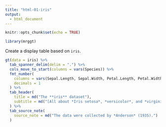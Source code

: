 ```yaml
---
title: "html-01-iris"
output:
  - html_document
---
```


```r
knitr::opts_chunk$set(echo = TRUE)

library(mrggt)
```

Create a display table based on `iris`.

```r
gt(data = iris) %>%
  tab_spanner_delim(delim = ".") %>%
  cols_move_to_start(columns = vars(Species)) %>%
  fmt_number(
    columns = vars(Sepal.Length, Sepal.Width, Petal.Length, Petal.Width),
    decimals = 1
  ) %>%
  tab_header(
    title = md("The **iris** dataset"),
    subtitle = md("[All about *Iris setosa*, *versicolor*, and *virginica*]")
  ) %>%
  tab_source_note(
    source_note = md("The data were collected by *Anderson* (1935).")
  )
```
